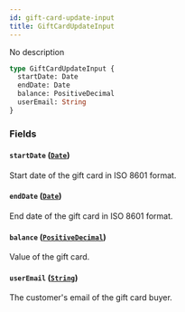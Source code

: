```yaml
---
id: gift-card-update-input
title: GiftCardUpdateInput
---
```


No description

```graphql
type GiftCardUpdateInput {
  startDate: Date
  endDate: Date
  balance: PositiveDecimal
  userEmail: String
}
```

### Fields

#### `startDate` ([`Date`](../../../developer/api-reference/scalars/date))

Start date of the gift card in ISO 8601 format.

#### `endDate` ([`Date`](../../../developer/api-reference/scalars/date))

End date of the gift card in ISO 8601 format.

#### `balance` ([`PositiveDecimal`](../../../developer/api-reference/scalars/positive-decimal))

Value of the gift card.

#### `userEmail` ([`String`](../../../developer/api-reference/scalars/string))

The customer's email of the gift card buyer.
